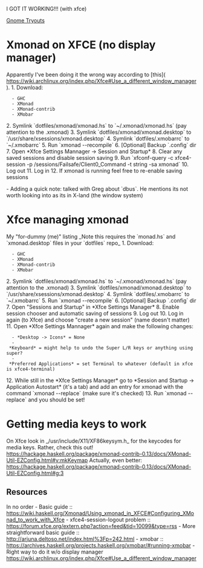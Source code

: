 I GOT IT WORKING!!! (with xfce)

[[Gnome Tryouts]]

= Xmonad on XFCE (no display manager) =
Apparently I've been doing it the wrong way according to [this]( https://wiki.archlinux.org/index.php/Xfce#Use_a_different_window_manager ).
1. Download:
   - GHC
   - XMonad
   - XMonad-contrib
   - XMobar
2. Symlink `dotfiles/xmonad/xmonad.hs` to `~/.xmonad/xmonad.hs` (pay attention to the .xmonad)
3. Symlink `dotfiles/xmonad/xmonad.desktop` to `/usr/share/xsessions/xmonad.desktop`
4. Symlink `dotfiles/.xmobarrc` to `~/.xmobarrc`
5. Run `xmonad --recompile`
6. [Optional] Backup `.config` dir
7. Open *Xfce Settings Mannager -> Session and Startup*
8. Clear any saved sessions and disable session saving
9. Run `xfconf-query -c xfce4-session -p /sessions/Failsafe/Client0_Command -t string -sa xmonad`
10. Log out
11. Log in
12. If xmonad is running feel free to re-enable saving sessions

- Adding a quick note: talked with Greg about `dbus`. He mentions its not worth looking into as its in X-land (the window system)


= Xfce managing xmonad =
My "for-dummy (me)" listing
_Note this requires the `monad.hs` and `xmonad.desktop` files in your `dotfiles` repo_
1. Download:
   - GHC
   - XMonad
   - XMonad-contrib
   - XMobar
2. Symlink `dotfiles/xmonad/xmonad.hs` to `~/.xmonad/xmonad.hs` (pay attention to the .xmonad)
3. Symlink `dotfiles/xmonad/xmonad.desktop` to `/usr/share/xsessions/xmonad.desktop`
4. Symlink `dotfiles/.xmobarrc` to `~/.xmobarrc`
5. Run `xmonad --recompile`
6. [Optional] Backup `.config` dir
7. Open "Sessions and Startup" in *Xfce Settings Manager*
8. Enable session chooser and automatic saving of sessions
9. Log out
10. Log in again (to Xfce) and choose "create a new session" (name doesn't matter)
11. Open *Xfce Settings Mannager* again and make the following changes:
   - *Desktop -> Icons* = None
   - *Keyboard* = might help to undo the Super L/R keys or anything using super?
   - *Preferred Applications* = set Terminal to whatever (default in xfce is xfce4-terminal)
12. While still in the *Xfce Settings Manager* go to *Session and Startup -> Application Autostart* (it's a tab) and add an entry for xmonad with the command `xmonad --replace` (make sure it's checked)
13. Run `xmonad --replace` and you should be set!


= Getting media keys to work =
On Xfce look in _/usr/include/X11/XF86keysym.h_ for the keycodes for media keys.
Rather, check this out! https://hackage.haskell.org/package/xmonad-contrib-0.13/docs/XMonad-Util-EZConfig.html#v:mkKeymap
Actually, even better: https://hackage.haskell.org/package/xmonad-contrib-0.13/docs/XMonad-Util-EZConfig.html#g:3 


== Resources ==
In no order
- Basic guide :: https://wiki.haskell.org/Xmonad/Using_xmonad_in_XFCE#Configuring_XMonad_to_work_with_Xfce
- xfce4-session-logout problem :: https://forum.xfce.org/extern.php?action=feed&tid=10099&type=rss
- More straightforward basic guide :: http://arjuna.deltoso.net/index.html%3Fp=242.html
- xmobar :: https://archives.haskell.org/projects.haskell.org/xmobar/#running-xmobar
- Right way to do it w/o display manager https://wiki.archlinux.org/index.php/Xfce#Use_a_different_window_manager
